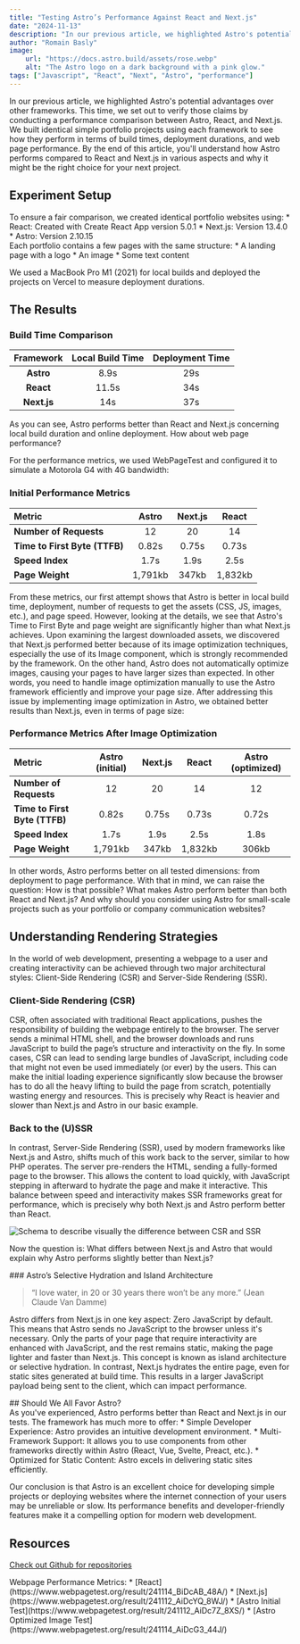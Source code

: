 ```yaml
---
title: "Testing Astro’s Performance Against React and Next.js"
date: "2024-11-13"
description: "In our previous article, we highlighted Astro's potential advantages over other frameworks. This time, we set out to verify those claims by conducting a performance comparison between Astro, React, and Next.js. We built identical simple portfolio projects (more...)"
author: "Romain Basly"
image:
    url: "https://docs.astro.build/assets/rose.webp"
    alt: "The Astro logo on a dark background with a pink glow."
tags: ["Javascript", "React", "Next", "Astro", "performance"]
---
```



In our previous article, we highlighted Astro's potential advantages over other frameworks. This time, we set out to verify those claims by conducting a performance comparison between Astro, React, and Next.js. We built identical simple portfolio projects using each framework to see how they perform in terms of build times, deployment durations, and web page performance. By the end of this article, you'll understand how Astro performs compared to React and Next.js in various aspects and why it might be the right choice for your next project.

## Experiment Setup

<div>
To ensure a fair comparison, we created identical portfolio websites using:
* React: Created with Create React App version 5.0.1
* Next.js: Version 13.4.0
* Astro: Version 2.10.15
</div>

<div>
Each portfolio contains a few pages with the same structure:
* A landing page with a logo
* An image
* Some text content
</div>

We used a MacBook Pro M1 (2021) for local builds and deployed the projects on Vercel to measure deployment durations.

## The Results
### Build Time Comparison
| Framework    | Local Build Time   | Deployment Time   |
|:------------:|:------------------:|:-----------------:|
| **Astro**    | 8.9s               | 29s               |
| **React**    | 11.5s              | 34s               |
| **Next.js**  | 14s                | 37s               |

As you can see, Astro performs better than React and Next.js concerning local build duration and online deployment. How about web page performance?

For the performance metrics, we used WebPageTest and configured it to simulate a Motorola G4 with 4G bandwidth:

### Initial Performance Metrics

| Metric                       | Astro    | Next.js | React  | 
|:-----------------------------|:--------:|:-------:|:------:|
| **Number of Requests**       | 12       | 20      | 14     | 
| **Time to First Byte (TTFB)**| 0.82s    | 0.75s   | 0.73s  | 
| **Speed Index**              | 1.7s     | 1.9s    | 2.5s   | 
| **Page Weight**              | 1,791kb  | 347kb   | 1,832kb| 

From these metrics, our first attempt shows that Astro is better in local build time, deployment, number of requests to get the assets (CSS, JS, images, etc.), and page speed. However, looking at the details, we see that Astro's Time to First Byte and page weight are significantly higher than what Next.js achieves.
Upon examining the largest downloaded assets, we discovered that Next.js performed better because of its image optimization techniques, especially the use of its Image component, which is strongly recommended by the framework. On the other hand, Astro does not automatically optimize images, causing your pages to have larger sizes than expected. In other words, you need to handle image optimization manually to use the Astro framework efficiently and improve your page size.
After addressing this issue by implementing image optimization in Astro, we obtained better results than Next.js, even in terms of page size:

### Performance Metrics After Image Optimization

| Metric                       | Astro (initial)    | Next.js | React  | Astro (optimized) |
|:-----------------------------|:------------------:|:-------:|:------:|:-----------------:|
| **Number of Requests**       | 12                 | 20      | 14     | 12                |
| **Time to First Byte (TTFB)**| 0.82s              | 0.75s   | 0.73s  | 0.72s             |
| **Speed Index**              | 1.7s               | 1.9s    | 2.5s   | 1.8s              |
| **Page Weight**              | 1,791kb            | 347kb   | 1,832kb| 306kb             |

In other words, Astro performs better on all tested dimensions: from deployment to page performance. With that in mind, we can raise the question: How is that possible? What makes Astro perform better than both React and Next.js? And why should you consider using Astro for small-scale projects such as your portfolio or company communication websites?

## Understanding Rendering Strategies

In the world of web development, presenting a webpage to a user and creating interactivity can be achieved through two major architectural styles: Client-Side Rendering (CSR) and Server-Side Rendering (SSR).

### Client-Side Rendering (CSR)

CSR, often associated with traditional React applications, pushes the responsibility of building the webpage entirely to the browser. The server sends a minimal HTML shell, and the browser downloads and runs JavaScript to build the page’s structure and interactivity on the fly.
In some cases, CSR can lead to sending large bundles of JavaScript, including code that might not even be used immediately (or ever) by the users. This can make the initial loading experience significantly slow because the browser has to do all the heavy lifting to build the page from scratch, potentially wasting energy and resources. This is precisely why React is heavier and slower than Next.js and Astro in our basic example.

### Back to the (U)SSR

In contrast, Server-Side Rendering (SSR), used by modern frameworks like Next.js and Astro, shifts much of this work back to the server, similar to how PHP operates. The server pre-renders the HTML, sending a fully-formed page to the browser. This allows the content to load quickly, with JavaScript stepping in afterward to hydrate the page and make it interactive.
This balance between speed and interactivity makes SSR frameworks great for performance, which is precisely why both Next.js and Astro perform better than React. 

<img 
  src="/Images/blog-posts/2/schema-csr-ssr.png" 
  alt="Schema to describe visually the difference between CSR and SSR" 
/>

Now the question is: What differs between Next.js and Astro that would explain why Astro performs slightly better than Next.js?

<div>
### Astro’s Selective Hydration and Island Architecture

> “I love water, in 20 or 30 years there won’t be any more.” 
> (Jean Claude Van Damme)


Astro differs from Next.js in one key aspect: Zero JavaScript by default. This means that Astro sends no JavaScript to the browser unless it's necessary. Only the parts of your page that require interactivity are enhanced with JavaScript, and the rest remains static, making the page lighter and faster than Next.js. This concept is known as island architecture or selective hydration.
In contrast, Next.js hydrates the entire page, even for static sites generated at build time. This results in a larger JavaScript payload being sent to the client, which can impact performance.
</div>
## Should We All Favor Astro?

<div>
As you've experienced, Astro performs better than React and Next.js in our tests. The framework has much more to offer:
* Simple Developer Experience: Astro provides an intuitive development environment.
* Multi-Framework Support: It allows you to use components from other frameworks directly within Astro (React, Vue, Svelte, Preact, etc.).
* Optimized for Static Content: Astro excels in delivering static sites efficiently.
</div>

Our conclusion is that Astro is an excellent choice for developing simple projects or deploying websites where the internet connection of your users may be unreliable or slow. Its performance benefits and developer-friendly features make it a compelling option for modern web development.

## Resources
[Check out Github for repositories](https://github.com/RomainBasly/setting-up-experiment)

<div>
Webpage Performance Metrics: 
* [React](https://www.webpagetest.org/result/241114_BiDcAB_48A/)
* [Next.js](https://www.webpagetest.org/result/241112_AiDcYQ_8WJ/)
* [Astro Initial Test](https://www.webpagetest.org/result/241112_AiDc7Z_8XS/)
* [Astro Optimized Image Test](https://www.webpagetest.org/result/241114_AiDcG3_44J/)
</div>
